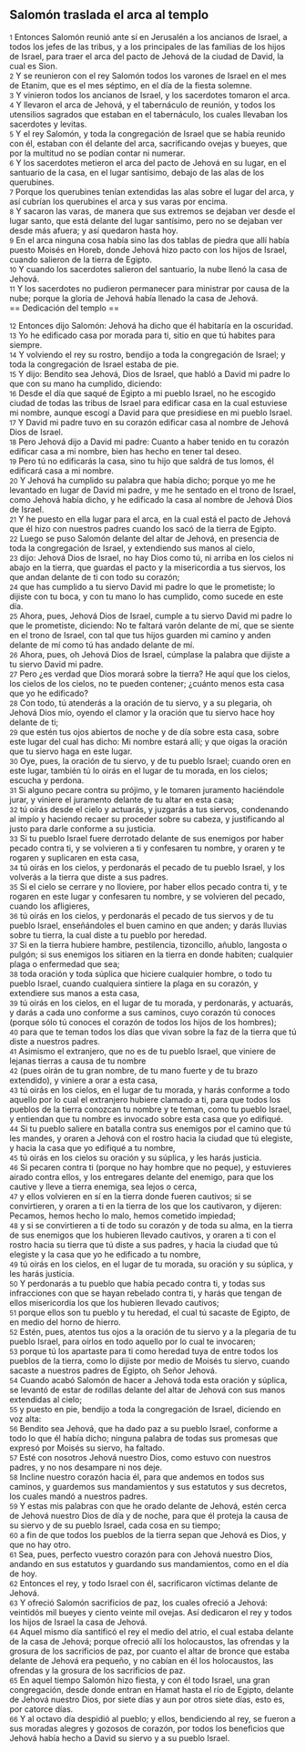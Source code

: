 == Salomón traslada el arca al templo ==

{{anchor|1}} <small>1</small> Entonces Salomón reunió ante sí en Jerusalén a los ancianos de Israel, a todos los jefes de las tribus, y a los principales de las familias de los hijos de Israel, para traer el arca del pacto de Jehová de la ciudad de David, la cual es Sion.<br>
{{anchor|2}} <small>2</small> Y se reunieron con el rey Salomón todos los varones de Israel en el mes de Etanim, que es el mes séptimo, en el día de la fiesta solemne.<br>
{{anchor|3}} <small>3</small> Y vinieron todos los ancianos de Israel, y los sacerdotes tomaron el arca.<br>
{{anchor|4}} <small>4</small> Y llevaron el arca de Jehová, y el tabernáculo de reunión, y todos los utensilios sagrados que estaban en el tabernáculo, los cuales llevaban los sacerdotes y levitas.<br>
{{anchor|5}} <small>5</small> Y el rey Salomón, y toda la congregación de Israel que se había reunido con él, estaban con él delante del arca, sacrificando ovejas y bueyes, que por la multitud no se podían contar ni numerar.<br>
{{anchor|6}} <small>6</small> Y los sacerdotes metieron el arca del pacto de Jehová en su lugar, en el santuario de la casa, en el lugar santísimo, debajo de las alas de los querubines.<br>
{{anchor|7}} <small>7</small> Porque los querubines tenían extendidas las alas sobre el lugar del arca, y así cubrían los querubines el arca y sus varas por encima.<br>
{{anchor|8}} <small>8</small> Y sacaron las varas, de manera que sus extremos se dejaban ver desde el lugar santo, que está delante del lugar santísimo, pero no se dejaban ver desde más afuera; y así quedaron hasta hoy.<br>
{{anchor|9}} <small>9</small> En el arca ninguna cosa había sino las dos tablas de piedra que allí había puesto Moisés en Horeb, donde Jehová hizo pacto con los hijos de Israel, cuando salieron de la tierra de Egipto.<br>
{{anchor|10}} <small>10</small> Y cuando los sacerdotes salieron del santuario, la nube llenó la casa de Jehová.<br>
{{anchor|11}} <small>11</small> Y los sacerdotes no pudieron permanecer para ministrar por causa de la nube; porque la gloria de Jehová había llenado la casa de Jehová.<br>
== Dedicación del templo ==

{{anchor|12}} <small>12</small> Entonces dijo Salomón: Jehová ha dicho que él habitaría en la oscuridad.<br>
{{anchor|13}} <small>13</small> Yo he edificado casa por morada para ti, sitio en que tú habites para siempre.<br>
{{anchor|14}} <small>14</small> Y volviendo el rey su rostro, bendijo a toda la congregación de Israel; y toda la congregación de Israel estaba de pie.<br>
{{anchor|15}} <small>15</small> Y dijo: Bendito sea Jehová, Dios de Israel, que habló a David mi padre lo que con su mano ha cumplido, diciendo:<br>
{{anchor|16}} <small>16</small> Desde el día que saqué de Egipto a mi pueblo Israel, no he escogido ciudad de todas las tribus de Israel para edificar casa en la cual estuviese mi nombre, aunque escogí a David para que presidiese en mi pueblo Israel.<br>
{{anchor|17}} <small>17</small> Y David mi padre tuvo en su corazón edificar casa al nombre de Jehová Dios de Israel.<br>
{{anchor|18}} <small>18</small> Pero Jehová dijo a David mi padre: Cuanto a haber tenido en tu corazón edificar casa a mi nombre, bien has hecho en tener tal deseo.<br>
{{anchor|19}} <small>19</small> Pero tú no edificarás la casa, sino tu hijo que saldrá de tus lomos, él edificará casa a mi nombre.<br>
{{anchor|20}} <small>20</small> Y Jehová ha cumplido su palabra que había dicho; porque yo me he levantado en lugar de David mi padre, y me he sentado en el trono de Israel, como Jehová había dicho, y he edificado la casa al nombre de Jehová Dios de Israel.<br>
{{anchor|21}} <small>21</small> Y he puesto en ella lugar para el arca, en la cual está el pacto de Jehová que él hizo con nuestros padres cuando los sacó de la tierra de Egipto.<br>
{{anchor|22}} <small>22</small> Luego se puso Salomón delante del altar de Jehová, en presencia de toda la congregación de Israel, y extendiendo sus manos al cielo,<br>
{{anchor|23}} <small>23</small> dijo: Jehová Dios de Israel, no hay Dios como tú, ni arriba en los cielos ni abajo en la tierra, que guardas el pacto y la misericordia a tus siervos, los que andan delante de ti con todo su corazón;<br>
{{anchor|24}} <small>24</small> que has cumplido a tu siervo David mi padre lo que le prometiste; lo dijiste con tu boca, y con tu mano lo has cumplido, como sucede en este día.<br>
{{anchor|25}} <small>25</small> Ahora, pues, Jehová Dios de Israel, cumple a tu siervo David mi padre lo que le prometiste, diciendo: No te faltará varón delante de mí, que se siente en el trono de Israel, con tal que tus hijos guarden mi camino y anden delante de mí como tú has andado delante de mí.<br>
{{anchor|26}} <small>26</small> Ahora, pues, oh Jehová Dios de Israel, cúmplase la palabra que dijiste a tu siervo David mi padre.<br>
{{anchor|27}} <small>27</small> Pero ¿es verdad que Dios morará sobre la tierra? He aquí que los cielos, los cielos de los cielos, no te pueden contener; ¿cuánto menos esta casa que yo he edificado?<br>
{{anchor|28}} <small>28</small> Con todo, tú atenderás a la oración de tu siervo, y a su plegaria, oh Jehová Dios mío, oyendo el clamor y la oración que tu siervo hace hoy delante de ti;<br>
{{anchor|29}} <small>29</small> que estén tus ojos abiertos de noche y de día sobre esta casa, sobre este lugar del cual has dicho: Mi nombre estará allí; y que oigas la oración que tu siervo haga en este lugar.<br>
{{anchor|30}} <small>30</small> Oye, pues, la oración de tu siervo, y de tu pueblo Israel; cuando oren en este lugar, también tú lo oirás en el lugar de tu morada, en los cielos; escucha y perdona.<br>
{{anchor|31}} <small>31</small> Si alguno pecare contra su prójimo, y le tomaren juramento haciéndole jurar, y viniere el juramento delante de tu altar en esta casa;<br>
{{anchor|32}} <small>32</small> tú oirás desde el cielo y actuarás, y juzgarás a tus siervos, condenando al impío y haciendo recaer su proceder sobre su cabeza, y justificando al justo para darle conforme a su justicia.<br>
{{anchor|33}} <small>33</small> Si tu pueblo Israel fuere derrotado delante de sus enemigos por haber pecado contra ti, y se volvieren a ti y confesaren tu nombre, y oraren y te rogaren y suplicaren en esta casa,<br>
{{anchor|34}} <small>34</small> tú oirás en los cielos, y perdonarás el pecado de tu pueblo Israel, y los volverás a la tierra que diste a sus padres.<br>
{{anchor|35}} <small>35</small> Si el cielo se cerrare y no lloviere, por haber ellos pecado contra ti, y te rogaren en este lugar y confesaren tu nombre, y se volvieren del pecado, cuando los afligieres,<br>
{{anchor|36}} <small>36</small> tú oirás en los cielos, y perdonarás el pecado de tus siervos y de tu pueblo Israel, enseñándoles el buen camino en que anden; y darás lluvias sobre tu tierra, la cual diste a tu pueblo por heredad.<br>
{{anchor|37}} <small>37</small> Si en la tierra hubiere hambre, pestilencia, tizoncillo, añublo, langosta o pulgón; si sus enemigos los sitiaren en la tierra en donde habiten; cualquier plaga o enfermedad que sea;<br>
{{anchor|38}} <small>38</small> toda oración y toda súplica que hiciere cualquier hombre, o todo tu pueblo Israel, cuando cualquiera sintiere la plaga en su corazón, y extendiere sus manos a esta casa,<br>
{{anchor|39}} <small>39</small> tú oirás en los cielos, en el lugar de tu morada, y perdonarás, y actuarás, y darás a cada uno conforme a sus caminos, cuyo corazón tú conoces (porque sólo tú conoces el corazón de todos los hijos de los hombres);<br>
{{anchor|40}} <small>40</small> para que te teman todos los días que vivan sobre la faz de la tierra que tú diste a nuestros padres.<br>
{{anchor|41}} <small>41</small> Asimismo el extranjero, que no es de tu pueblo Israel, que viniere de lejanas tierras a causa de tu nombre<br>
{{anchor|42}} <small>42</small> (pues oirán de tu gran nombre, de tu mano fuerte y de tu brazo extendido), y viniere a orar a esta casa,<br>
{{anchor|43}} <small>43</small> tú oirás en los cielos, en el lugar de tu morada, y harás conforme a todo aquello por lo cual el extranjero hubiere clamado a ti, para que todos los pueblos de la tierra conozcan tu nombre y te teman, como tu pueblo Israel, y entiendan que tu nombre es invocado sobre esta casa que yo edifiqué.<br>
{{anchor|44}} <small>44</small> Si tu pueblo saliere en batalla contra sus enemigos por el camino que tú les mandes, y oraren a Jehová con el rostro hacia la ciudad que tú elegiste, y hacia la casa que yo edifiqué a tu nombre,<br>
{{anchor|45}} <small>45</small> tú oirás en los cielos su oración y su súplica, y les harás justicia.<br>
{{anchor|46}} <small>46</small> Si pecaren contra ti (porque no hay hombre que no peque), y estuvieres airado contra ellos, y los entregares delante del enemigo, para que los cautive y lleve a tierra enemiga, sea lejos o cerca,<br>
{{anchor|47}} <small>47</small> y ellos volvieren en sí en la tierra donde fueren cautivos; si se convirtieren, y oraren a ti en la tierra de los que los cautivaron, y dijeren: Pecamos, hemos hecho lo malo, hemos cometido impiedad;<br>
{{anchor|48}} <small>48</small> y si se convirtieren a ti de todo su corazón y de toda su alma, en la tierra de sus enemigos que los hubieren llevado cautivos, y oraren a ti con el rostro hacia su tierra que tú diste a sus padres, y hacia la ciudad que tú elegiste y la casa que yo he edificado a tu nombre,<br>
{{anchor|49}} <small>49</small> tú oirás en los cielos, en el lugar de tu morada, su oración y su súplica, y les harás justicia.<br>
{{anchor|50}} <small>50</small> Y perdonarás a tu pueblo que había pecado contra ti, y todas sus infracciones con que se hayan rebelado contra ti, y harás que tengan de ellos misericordia los que los hubieren llevado cautivos;<br>
{{anchor|51}} <small>51</small> porque ellos son tu pueblo y tu heredad, el cual tú sacaste de Egipto, de en medio del horno de hierro.<br>
{{anchor|52}} <small>52</small> Estén, pues, atentos tus ojos a la oración de tu siervo y a la plegaria de tu pueblo Israel, para oírlos en todo aquello por lo cual te invocaren;<br>
{{anchor|53}} <small>53</small> porque tú los apartaste para ti como heredad tuya de entre todos los pueblos de la tierra, como lo dijiste por medio de Moisés tu siervo, cuando sacaste a nuestros padres de Egipto, oh Señor Jehová.<br>
{{anchor|54}} <small>54</small> Cuando acabó Salomón de hacer a Jehová toda esta oración y súplica, se levantó de estar de rodillas delante del altar de Jehová con sus manos extendidas al cielo;<br>
{{anchor|55}} <small>55</small> y puesto en pie, bendijo a toda la congregación de Israel, diciendo en voz alta:<br>
{{anchor|56}} <small>56</small> Bendito sea Jehová, que ha dado paz a su pueblo Israel, conforme a todo lo que él había dicho; ninguna palabra de todas sus promesas que expresó por Moisés su siervo, ha faltado.<br>
{{anchor|57}} <small>57</small> Esté con nosotros Jehová nuestro Dios, como estuvo con nuestros padres, y no nos desampare ni nos deje.<br>
{{anchor|58}} <small>58</small> Incline nuestro corazón hacia él, para que andemos en todos sus caminos, y guardemos sus mandamientos y sus estatutos y sus decretos, los cuales mandó a nuestros padres.<br>
{{anchor|59}} <small>59</small> Y estas mis palabras con que he orado delante de Jehová, estén cerca de Jehová nuestro Dios de día y de noche, para que él proteja la causa de su siervo y de su pueblo Israel, cada cosa en su tiempo;<br>
{{anchor|60}} <small>60</small> a fin de que todos los pueblos de la tierra sepan que Jehová es Dios, y que no hay otro.<br>
{{anchor|61}} <small>61</small> Sea, pues, perfecto vuestro corazón para con Jehová nuestro Dios, andando en sus estatutos y guardando sus mandamientos, como en el día de hoy.<br>
{{anchor|62}} <small>62</small> Entonces el rey, y todo Israel con él, sacrificaron víctimas delante de Jehová.<br>
{{anchor|63}} <small>63</small> Y ofreció Salomón sacrificios de paz, los cuales ofreció a Jehová: veintidós mil bueyes y ciento veinte mil ovejas. Así dedicaron el rey y todos los hijos de Israel la casa de Jehová.<br>
{{anchor|64}} <small>64</small> Aquel mismo día santificó el rey el medio del atrio, el cual estaba delante de la casa de Jehová; porque ofreció allí los holocaustos, las ofrendas y la grosura de los sacrificios de paz, por cuanto el altar de bronce que estaba delante de Jehová era pequeño, y no cabían en él los holocaustos, las ofrendas y la grosura de los sacrificios de paz.<br>
{{anchor|65}} <small>65</small> En aquel tiempo Salomón hizo fiesta, y con él todo Israel, una gran congregación, desde donde entran en Hamat hasta el río de Egipto, delante de Jehová nuestro Dios, por siete días y aun por otros siete días, esto es, por catorce días.<br>
{{anchor|66}} <small>66</small> Y al octavo día despidió al pueblo; y ellos, bendiciendo al rey, se fueron a sus moradas alegres y gozosos de corazón, por todos los beneficios que Jehová había hecho a David su siervo y a su pueblo Israel.<br>
